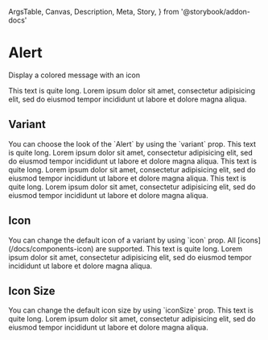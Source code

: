   ArgsTable,
  Canvas,
  Description,
  Meta,
  Story,
} from '@storybook/addon-docs'

<Meta title="Components/Alert" component={Alert} />

# Alert

<Description>Display a colored message with an icon</Description>

<Canvas>
  <Story name="Basic">
    <Alert>
      This text is quite long. Lorem ipsum dolor sit amet, consectetur
      adipisicing elit, sed do eiusmod tempor incididunt ut labore et dolore
      magna aliqua.
    </Alert>
  </Story>
</Canvas>

## Variant

<Description>
  You can choose the look of the `Alert` by using the `variant` prop.
</Description>

<Canvas>
  <Story name="Variant">
    <Alert variant="success">
      This text is quite long. Lorem ipsum dolor sit amet, consectetur
      adipisicing elit, sed do eiusmod tempor incididunt ut labore et dolore
      magna aliqua.
    </Alert>
    <Alert variant="warning">
      This text is quite long. Lorem ipsum dolor sit amet, consectetur
      adipisicing elit, sed do eiusmod tempor incididunt ut labore et dolore
      magna aliqua.
    </Alert>
    <Alert variant="info">
      This text is quite long. Lorem ipsum dolor sit amet, consectetur
      adipisicing elit, sed do eiusmod tempor incididunt ut labore et dolore
      magna aliqua.
    </Alert>
  </Story>
</Canvas>

## Icon

<Description>
  You can change the default icon of a variant by using `icon` prop. All
  [icons](/docs/components-icon) are supported.
</Description>

<Canvas>
  <Story name="Icon">
    <Alert icon="lock">
      This text is quite long. Lorem ipsum dolor sit amet, consectetur
      adipisicing elit, sed do eiusmod tempor incididunt ut labore et dolore
      magna aliqua.
    </Alert>
  </Story>
</Canvas>

## Icon Size

<Description>
  You can change the default icon size by using `iconSize` prop.
</Description>

<Canvas>
  <Story name="Icon size">
    <Alert iconSize={64}>
      This text is quite long. Lorem ipsum dolor sit amet, consectetur
      adipisicing elit, sed do eiusmod tempor incididunt ut labore et dolore
      magna aliqua.
    </Alert>
  </Story>
</Canvas>

<ArgsTable of={Alert} />
